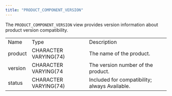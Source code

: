 ```yaml
---
title: "PRODUCT_COMPONENT_VERSION"
---
```


<div id="product_component_version" class="registered_link"></div>


The `PRODUCT_COMPONENT_VERSION` view provides version information about product version compatibility.

|         |                       |                                               |
|---------|-----------------------|-----------------------------------------------|
| Name    | Type                  | Description                                   |
| product | CHARACTER VARYING(74) | The name of the product.                      |
| version | CHARACTER VARYING(74  | The version number of the product.            |
| status  | CHARACTER VARYING(74) | Included for compatibility; always Available. |
